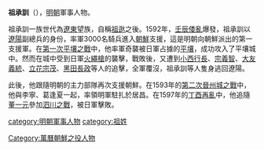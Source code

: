 '''祖承訓'''（{{bd|？||？||}}），[[明朝|明朝]]軍事人物。

祖承訓一族世代為[[遼東|遼東]]望族，自稱[[祖逖|祖逖]]之後。1592年，[[壬辰倭亂|壬辰倭亂]]爆發，祖承訓以[[遼陽|遼陽]]副總兵的身份，率軍3000名騎兵進入[[朝鮮王朝|朝鮮]]支援，這是明朝向朝鮮派出的第一支援軍。在[[平壤之戰_(1592年)|第一次平壤之戰]]中，他率軍奇襲被日軍占據的[[平壤|平壤]]，成功攻入了平壤城中。然而在城中受到日軍[[火繩槍|火繩槍]]的襲擊，戰敗後，又遭到[[小西行長|小西行長]]、[[宗義智|宗義智]]、[[大友義統|大友義統]]、[[立花宗茂|立花宗茂]]、[[黑田長政|黑田長政]]等人的追擊，全軍覆沒，祖承訓等人隻身逃回遼陽。

此後，他跟隨明朝的主力部隊再次支援朝鮮。在1593年的[[晉州城之戰|第二次晉州城之戰]]中，他與李寧、葛逢夏一起，率領明軍駐扎於居昌。在1597年的[[丁酉再亂|丁酉再亂]]中，他追隨[[董一元|董一元]]參加[[泗川之戰|泗川之戰]]，被日軍擊敗。

[[category:明朝軍事人物|category:明朝軍事人物]]
[[Category:萬曆朝鮮之役人物|Category:萬曆朝鮮之役人物]]
[[category:祖姓|category:祖姓]]